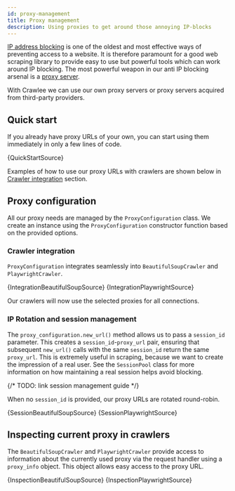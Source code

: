 ```yaml
---
id: proxy-management
title: Proxy management
description: Using proxies to get around those annoying IP-blocks
---
```








[IP address blocking](https://en.wikipedia.org/wiki/IP_address_blocking) is one of the oldest and most effective ways of preventing access to a website. It is therefore paramount for a good web scraping library to provide easy to use but powerful tools which can work around IP blocking. The most powerful weapon in our anti IP blocking arsenal is a [proxy server](https://en.wikipedia.org/wiki/Proxy_server).

With Crawlee we can use our own proxy servers or proxy servers acquired from third-party providers.

[//]: # (Check out the [avoid blocking guide]&#40;./avoid-blocking&#41; for more information about blocking.)

## Quick start

If you already have proxy URLs of your own, you can start using them immediately in only a few lines of code.

<CodeBlock className="language-python">
    {QuickStartSource}
</CodeBlock>

Examples of how to use our proxy URLs with crawlers are shown below in [Crawler integration](#crawler-integration) section.

## Proxy configuration

All our proxy needs are managed by the <ApiLink to="class/ProxyConfiguration">`ProxyConfiguration`</ApiLink> class. We create an instance using the `ProxyConfiguration` constructor function based on the provided options.

### Crawler integration

`ProxyConfiguration` integrates seamlessly into <ApiLink to="class/BeautifulSoupCrawler">`BeautifulSoupCrawler`</ApiLink> and <ApiLink to="class/PlaywrightCrawler">`PlaywrightCrawler`</ApiLink>.

<Tabs>
    <TabItem value="BeautifulSoupCrawler" label="BeautifulSoupCrawler">
        <CodeBlock className="language-python">
            {IntegrationBeautifulSoupSource}
        </CodeBlock>
    </TabItem>
    <TabItem value="PlaywrightCrawler" label="PlaywrightCrawler">
        <CodeBlock className="language-python">
            {IntegrationPlaywrightSource}
        </CodeBlock>
    </TabItem>
</Tabs>

Our crawlers will now use the selected proxies for all connections.

### IP Rotation and session management

The <ApiLink to="class/ProxyConfiguration#new_url">`proxy_configuration.new_url()`</ApiLink> method allows us to pass a `session_id` parameter. This creates a `session_id`-`proxy_url` pair, ensuring that subsequent `new_url()` calls with the same `session_id` return the same `proxy_url`. This is extremely useful in scraping, because we want to create the impression of a real user. See the <ApiLink to="class/SessionPool">`SessionPool`</ApiLink> class for more information on how maintaining a real session helps avoid blocking.

{/* TODO: link session management guide */}

When no `session_id` is provided, our proxy URLs are rotated round-robin.

<Tabs>
    <TabItem value="BeautifulSoupCrawler" label="BeautifulSoupCrawler">
        <CodeBlock className="language-python">
            {SessionBeautifulSoupSource}
        </CodeBlock>
    </TabItem>
    <TabItem value="PlaywrightCrawler" label="PlaywrightCrawler">
        <CodeBlock className="language-python">
            {SessionPlaywrightSource}
        </CodeBlock>
    </TabItem>
</Tabs>

## Inspecting current proxy in crawlers

The `BeautifulSoupCrawler` and `PlaywrightCrawler` provide access to information about the currently used proxy via the request handler using a <ApiLink to="class/ProxyInfo">`proxy_info`</ApiLink> object. This object allows easy access to the proxy URL.

<Tabs>
    <TabItem value="BeautifulSoupCrawler" label="BeautifulSoupCrawler">
        <CodeBlock className="language-python">
            {InspectionBeautifulSoupSource}
        </CodeBlock>
    </TabItem>
    <TabItem value="PlaywrightCrawler" label="PlaywrightCrawler">
        <CodeBlock className="language-python">
            {InspectionPlaywrightSource}
        </CodeBlock>
    </TabItem>
</Tabs>
